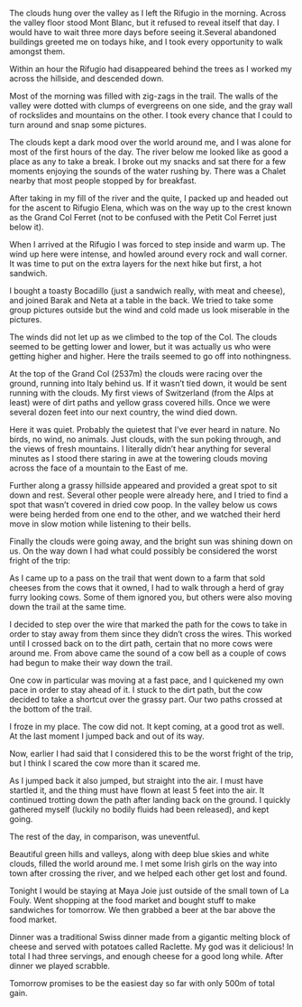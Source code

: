 The clouds hung over the valley as I left the Rifugio in the morning.
Across the valley floor stood Mont Blanc, but it refused to reveal itself that
day. I would have to wait three more days before seeing it.Several abandoned
buildings greeted me on todays hike, and I took every opportunity to walk
amongst them.

<Stats gain="3301" miles="13" steps="37849" />

Within an hour the Rifugio had disappeared behind the trees as I worked my
across the hillside, and descended down.

Most of the morning was filled with zig-zags in the trail. The walls of the
valley were dotted with clumps of evergreens on one side, and the gray wall of
rockslides and mountains on the other. I took every chance that I could to turn
around and snap some pictures.

The clouds kept a dark mood over the world around me, and I was alone for most
of the first hours of the day. The river below me looked like as good a place
as any to take a break. I broke out my snacks and sat there for a few moments
enjoying the sounds of the water rushing by. There was a Chalet nearby that
most people stopped by for breakfast.

After taking in my fill of the river and the quite, I packed up and headed out
for the ascent to Rifugio Elena, which was on the way up to the crest known as
the Grand Col Ferret (not to be confused with the Petit Col Ferret just below
it).

When I arrived at the Rifugio I was forced to step inside and warm up. The wind
up here were intense, and howled around every rock and wall corner. It was time
to put on the extra layers for the next hike but first, a hot sandwich.

I bought a toasty Bocadillo (just a sandwich really, with meat and cheese), and
joined Barak and Neta at a table in the back. We tried to take some group
pictures outside but the wind and cold made us look miserable in the pictures.

The winds did not let up as we climbed to the top of the Col. The clouds seemed
to be getting lower and lower, but it was actually us who were getting higher
and higher. Here the trails seemed to go off into nothingness.

At the top of the Grand Col (2537m) the clouds were racing over the ground,
running into Italy behind us. If it wasn’t tied down, it would be sent running
with the clouds. My first views of Switzerland (from the Alps at least) were of
dirt paths and yellow grass covered hills. Once we were several dozen feet into
our next country, the wind died down.

Here it was quiet. Probably the quietest that I’ve ever heard in nature. No
birds, no wind, no animals. Just clouds, with the sun poking through, and the
views of fresh mountains. I literally didn’t hear anything for several minutes
as I stood there staring in awe at the towering clouds moving across the face
of a mountain to the East of me.

Further along a grassy hillside appeared and provided a great spot to sit down
and rest. Several other people were already here, and I tried to find a spot
that wasn’t covered in dried cow poop. In the valley below us cows were being
herded from one end to the other, and we watched their herd move in slow motion
while listening to their bells.

Finally the clouds were going away, and the bright sun was shining down on us.
On the way down I had what could possibly be considered the worst fright of the
trip:

As I came up to a pass on the trail that went down to a farm that sold cheeses
from the cows that it owned, I had to walk through a herd of gray furry looking
cows. Some of them ignored you, but others were also moving down the trail at
the same time.

I decided to step over the wire that marked the path for the cows to take in
order to stay away from them since they didn’t cross the wires. This worked
until I crossed back on to the dirt path, certain that no more cows were around
me. From above came the sound of a cow bell as a couple of cows had begun to
make their way down the trail.

One cow in particular was moving at a fast pace, and I quickened my own pace in
order to stay ahead of it. I stuck to the dirt path, but the cow decided to
take a shortcut over the grassy part. Our two paths crossed at the bottom of
the trail.

I froze in my place. The cow did not. It kept coming, at a good trot as well. At
the last moment I jumped back and out of its way.

Now, earlier I had said that I considered this to be the worst fright of the
trip, but I think I scared the cow more than it scared me.

As I jumped back it also jumped, but straight into the air. I must have startled
it, and the thing must have flown at least 5 feet into the air. It continued
trotting down the path after landing back on the ground. I quickly gathered
myself (luckily no bodily fluids had been released), and kept going.

The rest of the day, in comparison, was uneventful.

Beautiful green hills and valleys, along with deep blue skies and white clouds,
filled the world around me. I met some Irish girls on the way into town after
crossing the river, and we helped each other get lost and found.

Tonight I would be staying at Maya Joie just outside of the small town of La
Fouly. Went shopping at the food market and bought stuff to make sandwiches for
tomorrow. We then grabbed a beer at the bar above the food market.

Dinner was a traditional Swiss dinner made from a gigantic melting block of
cheese and served with potatoes called Raclette. My god was it delicious! In
total I had three servings, and enough cheese for a good long while. After
dinner we played scrabble.

Tomorrow promises to be the easiest day so far with only 500m of total gain.
